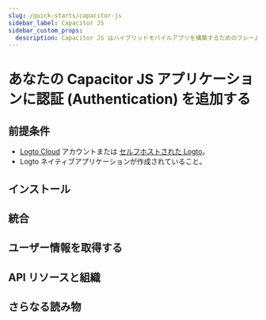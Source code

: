 ```yaml
---
slug: /quick-starts/capacitor-js
sidebar_label: Capacitor JS
sidebar_custom_props:
  description: Capacitor JS はハイブリッドモバイルアプリを構築するためのフレームワークです。
---
```




# あなたの Capacitor JS アプリケーションに認証 (Authentication) を追加する

<GuideTip />

## 前提条件

- [Logto Cloud](https://cloud.logto.io) アカウントまたは [セルフホストされた Logto](/introduction/set-up-logto-oss)。
- Logto ネイティブアプリケーションが作成されていること。

## インストール

<Installation />

## 統合

<Integration />

## ユーザー情報を取得する

<GetUserInformation />

## API リソースと組織

<ApiResources />

## さらなる読み物

<FurtherReadings />
